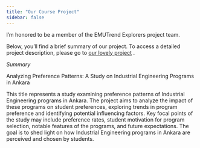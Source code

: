 ```yaml
---
title: "Our Course Project"
sidebar: false 
---
```


I'm honored to be a member of the EMUTrend Explorers project team.

Below, you'll find a brief summary of our project. To access a detailed project description, please go to [our lovely project](https://github.com/emu-hacettepe-analytics/emu430-fall2023-team-emutrend_explorers) .

*Summary*

Analyzing Preference Patterns: A Study on Industrial Engineering Programs in Ankara

This title represents a study examining preference patterns of Industrial Engineering programs in Ankara. The project aims to analyze the impact of these programs on student preferences, exploring trends in program preference and identifying potential influencing factors. Key focal points of the study may include preference rates, student motivation for program selection, notable features of the programs, and future expectations. The goal is to shed light on how Industrial Engineering programs in Ankara are perceived and chosen by students.
